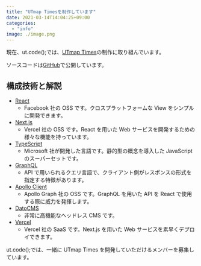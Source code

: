 ```yaml
---
title: "UTmap Timesを制作しています"
date: 2021-03-14T14:04:25+09:00
categories:
  - "info"
image: ./image.png
---
```


現在、ut.code();では、[UTmap Times](https://utmap.jp/)の制作に取り組んでいます。

ソースコードは[GitHub](https://github.com/ut-code/utmap-times)で公開しています。

## 構成技術と解説

- [React](https://reactjs.org/)
  - Facebook 社の OSS です。クロスプラットフォームな View をシンプルに開発できます。
- [Next.js](https://nextjs.org/)
  - Vercel 社の OSS です。React を用いた Web サービスを開発するための様々な機能を持っています。
- [TypeScript](https://nextjs.org/)
  - Microsoft 社が開発した言語です。静的型の概念を導入した JavaScript のスーパーセットです。
- [GraphQL](https://graphql.org/)
  - API で用いられるクエリ言語で、クライアント側がレスポンスの形式を指定する特徴があります。
- [Apollo Client](https://www.apollographql.com/)
  - Apollo Graph 社の OSS です。GraphQL を用いた API を React で使用する際に威力を発揮します。
- [DatoCMS](https://www.datocms.com/)
  - 非常に高機能なヘッドレス CMS です。
- [Vercel](https://vercel.com/)
  - Vercel 社の SaaS です。Next.js を用いた Web サービスを素早くデプロイできます。

ut.code();では、一緒に UTmap Times を開発していただけるメンバーを募集しています。
